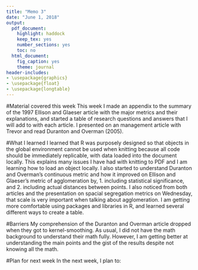 ---
title: "Memo 3"
date: "June 1, 2018"
output: 
  pdf_document:
    highlight: haddock
    keep_tex: yes
    number_sections: yes
    toc: no
  html_document: 
    fig_caption: yes
    theme: journal
header-includes:
- \usepackage{graphics}
- \usepackage{float}
- \usepackage{longtable}
---
#Material covered this week
This week I made an appendix to the summary of the 1997 Ellison and Glaeser article with the major metrics and their explanations, and started a table of research questions and answers that I will add to with each article. I presented on an management article with Trevor and read Duranton and Overman (2005). 

#What I learned
I learned that R was purposely designed so that objects in the global environment cannot be used when knitting because all code should be immediately replicable, with data loaded into the document locally. This explains many issues I have had with knitting to PDF and I am learning how to load an object locally. I also started to understand Duranton and Overman's continuous metric and how it improved on Ellison and Glaeser's metric of agglomeration by, 1. including statistical significance, and 2. including actual distances between points. I also noticed from both articles and the presentation on spacial segregation metrics on Wednesday, that scale is very important when talking about agglomeration. I am getting more comfortable using packages and libraries in R, and learned several different ways to create a table.


#Barriers
My comprehension of the Duranton and Overman article dropped when they got to kernel-smoothing. As usual, I did not have the math background to understand their math fully. However, I am getting better at understanding the main points and the gist of the results despite not knowing all the math. 


#Plan for next week
In the next week, I plan to:
\begin{itemize}
  \item{read and work on my presentation for Wednesday on Bielefeld (2004)}
  \item{learn to load objects correctly so that I can knit to PDF, among other basic R skills}
  \item{start working with the data on nonprofits in Cedar Rapids}
  \item{write a one-page summary of Duranton and Overman}
\end{itemize}
 